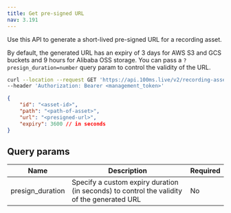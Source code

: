 ```yaml
---
title: Get pre-signed URL
nav: 3.191
---
```


Use this API to generate a short-lived pre-signed URL for a recording asset.

By default, the generated URL has an expiry of 3 days for AWS S3 and GCS buckets and 9 hours for Alibaba OSS storage. You can pass a `?presign_duration=number` query param to control the validity of the URL.

<GetRequest title="https://api.100ms.live/v2/recording-assets/<asset_id>/presigned-url" />

<Request id="req-0">

```bash
curl --location --request GET 'https://api.100ms.live/v2/recording-assets/<asset_id>/presigned-url' \
--header 'Authorization: Bearer <management_token>'
```

</Request>
<ResponseBox id="res-0" status="200 OK">

```json
{
    "id": "<asset-id>",
    "path": "<path-of-asset>",
    "url": "<presigned-url>",
    "expiry": 3600 // in seconds
}
```

</ResponseBox>


## Query params

| Name   | Description | Required |
| ------ | -------- | ------- |
| presign_duration | Specify a custom expiry duration (in seconds) to control the validity of the generated URL | No |